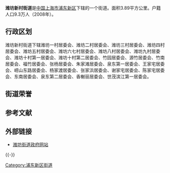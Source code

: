 {{Unreferenced|time=2021-05-03T07:55:55+00:00}}
{{中国乡级行政区
|行政区全称 = 潍坊新村街道
|景观照片文件名 = Yangjiadu Ferry 2.jpg
|景观照片描述 = 杨家渡轮渡站
|汉语拼音 =
|其他语言 = 
|其他语言名称 = 
|位置图文件名 = 
|位置图描述 = 
|自定义图片=
|上级行政区 = [[上海市|上海市]][[浦东新区|浦东新区]]
|行政区类别 = 街道
|行政区划代码 = 310115004
|行政区划 = 27个居委会
|村委会 = 
|居委会 = 27
|建置时间 = 1986年7月1日
|领导职位 = 办事处主任
|领导名称 = 蒋蕊
|政府驻地 = 福山路317号
|毗邻 = 
|总面积 = 3.89平方公里
|总人口 = 
|户籍人口 = 9.3万人
|户籍人口年份 = 2008年
|常住人口 = 
|常住人口年份 = 
|人口密度 = 
|GDP = 
|邮政编码 = 
|电话区号 = 021
|官方网站 = http://www.weifang.sh.cn/WebFront/User/Index.aspx
|网站名称 = 和谐潍坊
}}

'''潍坊新村街道'''是[[中国|中国]][[上海市|上海市]][[浦东新区|浦东新区]]下辖的一个街道。面积3.89平方公里。户籍人口9.3万人（2008年）。

== 行政区划 ==
潍坊新村街道下辖潍坊一村居委会、潍坊二村居委会、潍坊三村居委会、潍坊四村居委会、潍坊五村居委会、潍坊六七村居委会、潍坊八村居委会、潍坊九村居委会、潍坊十村第一居委会、潍坊十村第二居委会、竹园居委会、源竹居委会、竹南居委会、福竹居委会、张杨居委会、朱家滩居委会、泉东第一居委会、王家宅居委会、崂山东路居委会、杨家渡居委会、张家浜居委会、谢家宅居委会、陈家宅居委会、东南居委会、泉东第二居委会、香榭丽居委会、世茂滨江第一居委会。

== 街道荣誉 ==
{{fact|近年来，潍坊社区（街道）荣获了全国第一、二次经济普查工作先进集体、全国刑释解教人员安置帮教工作先进集体、全国和谐社区建设自主创新奖、全国1%人口抽样调查先进单位、全国民政全优街道、全国军民共建社会主义精神文明先进单位、全国和谐邻里建设示范街道、全国社区共建共享先进街道。全国安全社区等国家级荣誉。是上海市先进街道、上海市社区建设模范街道、是首批荣誉05版文明社区的街道、并连续10届20年荣誉上海市社会治安综合治理先进集体、上海市爱国卫生先进集体、上海市科普示范街道、上海市民族团结进步优秀社区。上海市交通文明街镇、上海市学习型社区创建奖、迎特奥优秀组织奖等市级荣誉。}}

== 参考文献 ==
{{Reflist}}

== 外部链接 ==
* [https://web.archive.org/web/20090215035958/http://weifang.sh.cn/ 潍坊街道政府网站]

{{-}}
{{浦东新区行政区划}}
{{上海市功能性区域}}
{{上海行政区划小作品}}

[[Category:浦东新区街道|Category:浦东新区街道]]